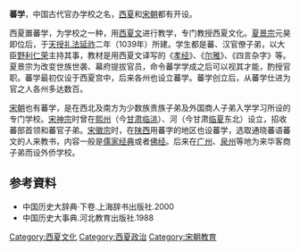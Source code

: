 '''蕃学'''，中国古代官办学校之名，[[西夏|西夏]]和[[宋朝|宋朝]]都有开设。

西夏置蕃学，为学校之一种，用[[西夏文|西夏文]]进行教学，专门教授西夏文化。[[夏景宗|夏景宗]]元昊即位后，于[[天授礼法延祚|天授礼法延祚]]二年（1039年）所建。学生都是蕃、汉官僚子弟，以大臣[[野利仁荣|野利仁荣]]主持其事，教材是用西夏文译写的《[[孝经|孝经]]》、《[[尔雅|尔雅]]》、《四言杂字》等。夏景宗为改变世族世袭、幕府提拔官员，命令蕃学学成之后可以视其才能，酌授官职。蕃学最初仅设于西夏宫中，后来各州也设立蕃学。蕃学创立后，从蕃学仕进为官之人各州多达数百。

[[宋朝|宋朝]]也有蕃学，是在西北及南方为少数族贵族子弟及外国商人子弟入学学习所设的专门学校。[[宋神宗|宋神宗]]时曾在[[熙州_(北宋)|熙州]]（今[[甘肃|甘肃]][[临洮|临洮]]）、河（今甘肃[[临夏回族自治州|临夏]]东北）设立，招收蕃部首领和蕃官子弟。[[宋徽宗|宋徽宗]]时，在[[陕西|陕西]]用蕃字的地区也设蕃学，选取通晓蕃语蕃文的人来教书，内容一般是[[儒家经典|儒家经典]]或者[[佛经|佛经]]。后来在[[广州|广州]]、[[泉州|泉州]]等地为来华客商子弟而设外侨学校。

== 参考資料 ==
*中国历史大辞典·下卷.上海辞书出版社.2000
*中国历史大事典.河北教育出版社.1988
{{DEFAULTSORT:F}}
[[Category:西夏文化|Category:西夏文化]]
[[Category:西夏政治|Category:西夏政治]]
[[Category:宋朝教育|Category:宋朝教育]]